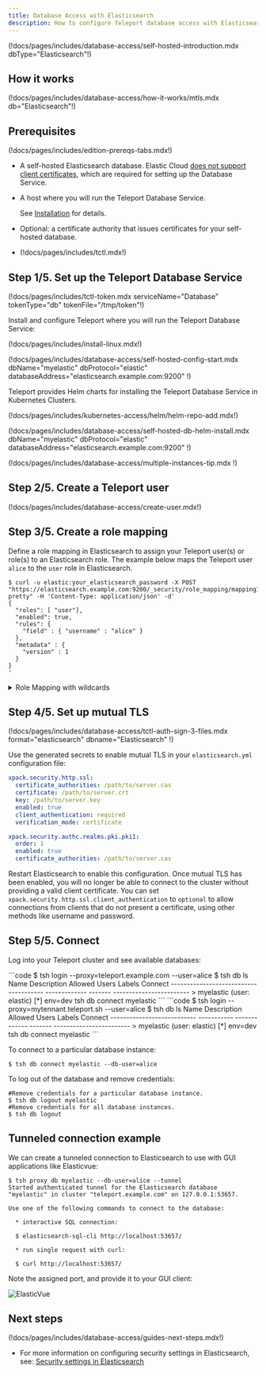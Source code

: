 ```yaml
---
title: Database Access with Elasticsearch
description: How to configure Teleport database access with Elasticsearch.
---
```


(!docs/pages/includes/database-access/self-hosted-introduction.mdx dbType="Elasticsearch"!)

## How it works

(!docs/pages/includes/database-access/how-it-works/mtls.mdx db="Elasticsearch"!)

## Prerequisites

(!docs/pages/includes/edition-prereqs-tabs.mdx!)

- A self-hosted Elasticsearch database. Elastic Cloud [does not support client certificates](https://www.elastic.co/guide/en/cloud/current/ec-restrictions.html#ec-restrictions-security), which are required for setting up the Database Service.

- A host where you will run the Teleport Database Service.

  See [Installation](../../../installation/installation.mdx) for details.

- Optional: a certificate authority that issues certificates for
  your self-hosted database.

- (!docs/pages/includes/tctl.mdx!)

## Step 1/5. Set up the Teleport Database Service

(!docs/pages/includes/tctl-token.mdx serviceName="Database" tokenType="db" tokenFile="/tmp/token"!)

Install and configure Teleport where you will run the Teleport Database Service:

<Tabs>
<TabItem label="Linux Server">

(!docs/pages/includes/install-linux.mdx!)

(!docs/pages/includes/database-access/self-hosted-config-start.mdx dbName="myelastic" dbProtocol="elastic" databaseAddress="elasticsearch.example.com:9200" !)

</TabItem>
<TabItem label="Kubernetes Cluster">
  Teleport provides Helm charts for installing the Teleport Database Service in Kubernetes Clusters.

  (!docs/pages/includes/kubernetes-access/helm/helm-repo-add.mdx!)

  (!docs/pages/includes/database-access/self-hosted-db-helm-install.mdx dbName="myelastic" dbProtocol="elastic" databaseAddress="elasticsearch.example.com:9200" !)
</TabItem>
</Tabs>

(!docs/pages/includes/database-access/multiple-instances-tip.mdx !)

## Step 2/5. Create a Teleport user

(!docs/pages/includes/database-access/create-user.mdx!)

## Step 3/5. Create a role mapping

Define a role mapping in Elasticsearch to assign your Teleport user(s) or role(s) to an Elasticsearch role.
The example below maps the Teleport user `alice` to the `user` role in Elasticsearch.

```code
$ curl -u elastic:your_elasticsearch_password -X POST "https://elasticsearch.example.com:9200/_security/role_mapping/mapping1?pretty" -H 'Content-Type: application/json' -d'
{
  "roles": [ "user"],
  "enabled": true,
  "rules": {
    "field" : { "username" : "alice" }
  },
  "metadata" : {
    "version" : 1
  }
}
'
```

<details>
<summary>Role Mapping with wildcards</summary>

In a scenario where Teleport is using [single sign-on](../../../zero-trust-access/sso/sso.mdx) you may want to define a mapping for all users to a role:

```code
$ curl -u elastic:your_elasticsearch_password -X POST "https://elasticsearch.example.com:9200/_security/role_mapping/mapping1?pretty" -H 'Content-Type: application/json' -d'
{
  "roles": [ "monitoring"],
  "enabled": true,
  "rules": {
    "field" : { "username" : "*@example.com" }
  },
  "metadata" : {
    "version" : 1
  }
}
'
```

</details>

## Step 4/5. Set up mutual TLS

(!docs/pages/includes/database-access/tctl-auth-sign-3-files.mdx format="elasticsearch" dbname="Elasticsearch" !)

Use the generated secrets to enable mutual TLS in your `elasticsearch.yml` configuration
file:

```yml
xpack.security.http.ssl:
  certificate_authorities: /path/to/server.cas
  certificate: /path/to/server.crt
  key: /path/to/server.key
  enabled: true
  client_authentication: required
  verification_mode: certificate

xpack.security.authc.realms.pki.pki1:
  order: 1
  enabled: true
  certificate_authorities: /path/to/server.cas
```

Restart Elasticsearch to enable this configuration. Once mutual TLS has been enabled, you will no
longer be able to connect to the cluster without providing a valid client certificate. You can set
`xpack.security.http.ssl.client_authentication` to `optional` to allow connections from clients
that do not present a certificate, using other methods like username and password.

## Step 5/5. Connect

Log into your Teleport cluster and see available databases:

<Tabs>
  <TabItem label="Self-Hosted">
    ```code
    $ tsh login --proxy=teleport.example.com --user=alice
    $ tsh db ls
    Name                        Description Allowed Users Labels  Connect
    --------------------------- ----------- ------------- ------- ------------------------
    > myelastic (user: elastic)             [*]           env=dev tsh db connect myelastic
    ```
  </TabItem>
  <TabItem label="Teleport Cloud">
    ```code
    $ tsh login --proxy=mytennant.teleport.sh --user=alice
    $ tsh db ls
    Name                        Description Allowed Users Labels  Connect
    --------------------------- ----------- ------------- ------- ------------------------
    > myelastic (user: elastic)             [*]           env=dev tsh db connect myelastic
    ```
  </TabItem>
</Tabs>

To connect to a particular database instance:

```code
$ tsh db connect myelastic --db-user=alice
```

To log out of the database and remove credentials:

```code
#Remove credentials for a particular database instance.
$ tsh db logout myelastic
#Remove credentials for all database instances.
$ tsh db logout
```

## Tunneled connection example

We can create a tunneled connection to Elasticsearch to use with GUI applications like Elasticvue:

```code
$ tsh proxy db myelastic --db-user=alice --tunnel
Started authenticated tunnel for the Elasticsearch database "myelastic" in cluster "teleport.example.com" on 127.0.0.1:53657.

Use one of the following commands to connect to the database:

  * interactive SQL connection: 

  $ elasticsearch-sql-cli http://localhost:53657/

  * run single request with curl: 

  $ curl http://localhost:53657/
```

Note the assigned port, and provide it to your GUI client:

![ElasticVue](../../../../img/database-access/guides/elasticvue.png)

## Next steps

(!docs/pages/includes/database-access/guides-next-steps.mdx!)
- For more information on configuring security settings in Elasticsearch, see:
[Security settings in Elasticsearch](https://www.elastic.co/guide/en/elasticsearch/reference/current/security-settings.html)
